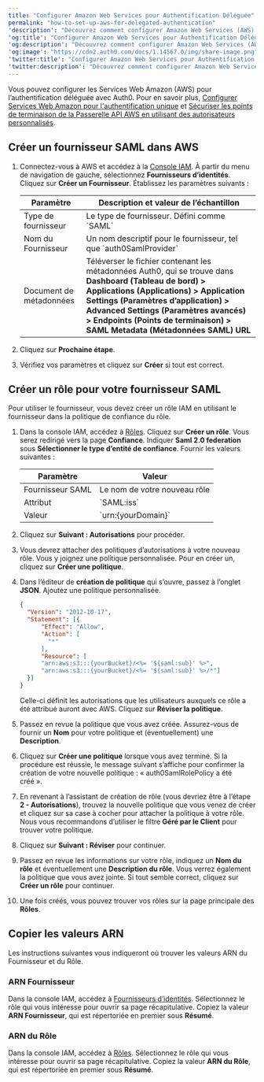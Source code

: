 ---
title: "Configurer Amazon Web Services pour Authentification Déléguée"
permalink: "how-to-set-up-aws-for-delegated-authentication"
'description': "Découvrez comment configurer Amazon Web Services (AWS) pour l’authentification déléguée."
'og:title': "Configurer Amazon Web Services pour Authentification Déléguée"
'og:description': "Découvrez comment configurer Amazon Web Services (AWS) pour l’authentification déléguée."
'og:image': "https://cdn2.auth0.com/docs/1.14567.0/img/share-image.png"
'twitter:title': "Configurer Amazon Web Services pour Authentification Déléguée"
'twitter:description': "Découvrez comment configurer Amazon Web Services (AWS) pour l’authentification déléguée."
---

Vous pouvez configurer les Services Web Amazon (AWS) pour l’authentification déléguée avec Auth0. Pour en savoir plus, [Configurer Services Web Amazon pour l'authentification unique](/docs/docs/fr-ca/customize/integrations/aws/configure-amazon-web-services-for-sso) et [Sécuriser les points de terminaison de la Passerelle API AWS en utilisant des autorisateurs personnalisés](/docs/docs/fr-ca/customize/integrations/aws/aws-api-gateway-custom-authorizers).

## Créer un fournisseur SAML dans AWS

1. Connectez-vous à AWS et accédez à la [Console IAM](https://console.aws.amazon.com/iam). À partir du menu de navigation de gauche, sélectionnez **Fournisseurs d’identités**. Cliquez sur **Créer un Fournisseur**. Établissez les paramètres suivants :

   <table class="table"><thead>
   <tr>
   <th>Paramètre</th>
   <th>Description et valeur de l’échantillon</th>
   </tr>
   </thead>
   <tbody>
   <tr>
   <td>Type de fournisseur</td>
   <td>Le type de fournisseur. Défini comme <Tooltip tip="Security Assertion Markup Language (SAML) Protocole normalisé permettant à deux parties d’échanger des informations d’authentification sans mot de passe." cta="Voir le glossaire" href="/docs/docs/glossary?term=security-assertion-markup-language">`SAML`</Tooltip></td>
   </tr>
   <tr>
   <td>Nom du Fournisseur</td>
   <td>Un nom descriptif pour le fournisseur, tel que `auth0SamlProvider`</td>
   </tr>
   <tr>
   <td>Document de métadonnées</td>
   <td>Téléverser le fichier contenant les métadonnées Auth0, qui se trouve dans <strong>Dashboard (Tableau de bord) &gt; Applications (Applications) &gt; Application Settings (Paramètres d’application) &gt; Advanced Settings (Paramètres avancés) &gt; Endpoints (Points de terminaison) &gt; SAML Metadata (Métadonnées SAML) URL</strong></td>
   </tr>
   </tbody>
   </table>
2. Cliquez sur **Prochaine étape**.
3. Vérifiez vos paramètres et cliquez sur **Créer** si tout est correct.

## Créer un rôle pour votre fournisseur SAML

Pour utiliser le fournisseur, vous devez créer un rôle IAM en utilisant le fournisseur dans la politique de confiance du rôle.

1. Dans la console IAM, accédez à [Rôles](https://console.aws.amazon.com/iam/home#/roles). Cliquez sur **Créer un rôle**. Vous serez redirigé vers la page **Confiance**. Indiquer **Saml 2.0 federation** sous **Sélectionner le type d’entité de confiance**. Fournir les valeurs suivantes :

   <table class="table"><thead>
   <tr>
   <th>Paramètre</th>
   <th>Valeur</th>
   </tr>
   </thead>
   <tbody>
   <tr>
   <td>Fournisseur SAML</td>
   <td>Le nom de votre nouveau rôle</td>
   </tr>
   <tr>
   <td>Attribut</td>
   <td>`SAML:iss`</td>
   </tr>
   <tr>
   <td>Valeur</td>
   <td>`urn:{yourDomain}`</td>
   </tr>
   </tbody>
   </table>
2. Cliquez sur **Suivant : Autorisations** pour procéder.
3. Vous devrez attacher des politiques d’autorisations à votre nouveau rôle. Vous y joignez une politique personnalisée. Pour en créer un, cliquez sur **Créer une politique**.
4. Dans l’éditeur de **création de politique** qui s’ouvre, passez à l’onglet **JSON**. Ajoutez une politique personnalisée.

   ```json lines
   {
     "Version": "2012-10-17",
     "Statement": [{
         "Effect": "Allow",
         "Action": [
           "*"
         ],
         "Resource": [
         "arn:aws:s3:::{yourBucket}/<%= '${saml:sub}' %>",
         "arn:aws:s3:::{yourBucket}/<%= '${saml:sub}' %>/*"]
     }]
   }
   ```

   

   

   Celle-ci définit les autorisations que les utilisateurs auxquels ce rôle a été attribué auront avec AWS. Cliquez sur **Réviser la politique**.
5. Passez en revue la politique que vous avez créée. Assurez-vous de fournir un **Nom** pour votre politique et (éventuellement) une **Description**.
6. Cliquez sur **Créer une politique** lorsque vous avez terminé. Si la procédure est réussie, le message suivant s’affiche pour confirmer la création de votre nouvelle politique : « auth0SamlRolePolicy a été créé ».
7. En revenant à l’assistant de création de rôle (vous devriez être à l’étape **2 - Autorisations**), trouvez la nouvelle politique que vous venez de créer et cliquez sur sa case à cocher pour attacher la politique à votre rôle. Nous vous recommandons d’utiliser le filtre **Géré par le Client** pour trouver votre politique.
8. Cliquez sur **Suivant : Réviser** pour continuer.
9. Passez en revue les informations sur votre rôle, indiquez un **Nom du rôle** et éventuellement une **Description du rôle**. Vous verrez également la politique que vous avez jointe. Si tout semble correct, cliquez sur **Créer un rôle** pour continuer.
10. Une fois créés, vous pouvez trouver vos rôles sur la page principale des **Rôles**.

## Copier les valeurs ARN

Les instructions suivantes vous indiqueront où trouver les valeurs ARN du Fournisseur et du Rôle.

### ARN Fournisseur

Dans la console IAM, accédez à [Fournisseurs d’identités](https://console.aws.amazon.com/iam/home#/providers). Sélectionnez le rôle qui vous intéresse pour ouvrir sa page récapitulative. Copiez la valeur **ARN Fournisseur**, qui est répertoriée en premier sous **Résumé**.

### ARN du Rôle

Dans la console IAM, accédez à [Rôles](https://console.aws.amazon.com/iam/home#/roles). Sélectionnez le rôle qui vous intéresse pour ouvrir sa page récapitulative. Copiez la valeur **ARN du Rôle**, qui est répertoriée en premier sous **Résumé**.